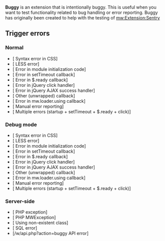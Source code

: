<noinclude>
'''Buggy''' is an extension that is intentionally buggy. This is useful when you want to test functionality related to bug handling or error reporting. Buggy has originally been created to help with the testing of [[:mw:Extension:Sentry|]]
</noinclude>

== Trigger errors ==
=== Normal ===
* [{{fullurl:{{FULLPAGENAME}}|buggy=css}} Syntax error in CSS]
* [{{fullurl:{{FULLPAGENAME}}|buggy=less}} LESS error]
* [{{fullurl:{{FULLPAGENAME}}|buggy=startup}} Error in module initialization code]
* [{{fullurl:{{FULLPAGENAME}}|buggy=setTimeout}} Error in setTimeout callback]
* [{{fullurl:{{FULLPAGENAME}}|buggy=onready}} Error in $.ready callback]
* [{{fullurl:{{FULLPAGENAME}}|buggy=click}} Error in jQuery click handler]
* [{{fullurl:{{FULLPAGENAME}}|buggy=ajax}} Error in jQuery AJAX success handler]
* [{{fullurl:{{FULLPAGENAME}}|buggy=misc-cb}} Other (unwrapped) callback]
* [{{fullurl:{{FULLPAGENAME}}|buggy=mwload}} Error in mw.loader.using callback]
* [{{fullurl:{{FULLPAGENAME}}|buggy=logError}} Manual error reporting]
* [{{fullurl:{{FULLPAGENAME}}|buggy&#91;0&#93;=startup&buggy&#91;1&#93;=setTimeout&buggy&#91;2&#93;=onready&buggy&#91;3&#93;=click}} Multiple errors (startup + setTimeout + $.ready + click)]

=== Debug mode ===
* [{{fullurl:{{FULLPAGENAME}}|debug=1&buggy=css}} Syntax error in CSS]
* [{{fullurl:{{FULLPAGENAME}}|debug=1&buggy=less}} LESS error]
* [{{fullurl:{{FULLPAGENAME}}|debug=1&buggy=startup}} Error in module initialization code]
* [{{fullurl:{{FULLPAGENAME}}|debug=1&buggy=setTimeout}} Error in setTimeout callback]
* [{{fullurl:{{FULLPAGENAME}}|debug=1&buggy=onready}} Error in $.ready callback]
* [{{fullurl:{{FULLPAGENAME}}|debug=1&buggy=click}} Error in jQuery click handler]
* [{{fullurl:{{FULLPAGENAME}}|debug=1&buggy=ajax}} Error in jQuery AJAX success handler]
* [{{fullurl:{{FULLPAGENAME}}|debug=1&buggy=misc-cb}} Other (unwrapped) callback]
* [{{fullurl:{{FULLPAGENAME}}|debug=1&buggy=mwload}} Error in mw.loader.using callback]
* [{{fullurl:{{FULLPAGENAME}}|debug=1&buggy=logError}} Manual error reporting]
* [{{fullurl:{{FULLPAGENAME}}|<nowiki>debug=1&buggy&#91;0&#93;=startup&buggy&#91;1&#93;=setTimeout&buggy&#91;2&#93;=onready&buggy&#91;3&#93;=click</nowiki>}} Multiple errors (startup + setTimeout + $.ready + click)]

=== Server-side ===
* [{{fullurl:{{FULLPAGENAME}}|buggy=php-exception}} PHP exception]
* [{{fullurl:{{FULLPAGENAME}}|buggy=php-mwexception}} PHP MWException]
* [{{fullurl:{{FULLPAGENAME}}|buggy=missing-class}} Using non-existent class]
* [{{fullurl:{{FULLPAGENAME}}|buggy=sql}} SQL error]
* [{{SERVER}}/w/api.php?action=buggy API error]

